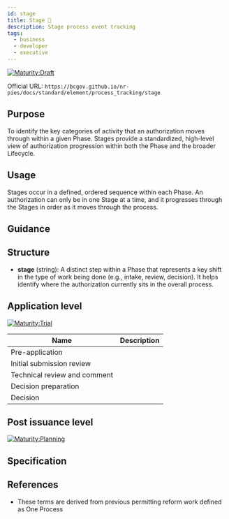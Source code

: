 ```yaml
---
id: stage
title: Stage 📝
description: Stage process event tracking
tags:
  - business
  - developer
  - executive
---
```




[![Maturity:Draft](https://img.shields.io/badge/Maturity-Draft-yellow)](/docs/standard#maturity)

Official URL: `https://bcgov.github.io/nr-pies/docs/standard/element/process_tracking/stage`

## Purpose

To identify the key categories of activity that an authorization moves through within a given Phase. Stages provide a standardized, high-level view of authorization progression within both the Phase and the broader Lifecycle.

## Usage

Stages occur in a defined, ordered sequence within each Phase. An authorization can only be in one Stage at a time, and it progresses through the Stages in order as it moves through the process.

## Guidance

## Structure

- **stage** (string): A distinct step within a Phase that represents a key shift in the type of work being done (e.g., intake, review, decision). It helps identify where the authorization currently sits in the overall process.

## Application level

[![Maturity:Trial](https://img.shields.io/badge/Maturity-Trial-green)](/docs/standard#maturity)

| Name                         | Description |
| ---------------------------- | ----------- |
| Pre-application              |
| Initial submission review    |
| Technical review and comment |
| Decision preparation         |
| Decision                     |

## Post issuance level

[![Maturity:Planning](https://img.shields.io/badge/Maturity-Planning-orange)](/docs/standard#maturity)

## Specification

## References

- These terms are derived from previous permitting reform work defined as One Process
